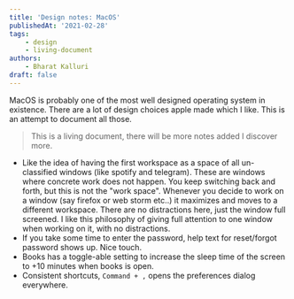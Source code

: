 ```yaml
---
title: 'Design notes: MacOS'
publishedAt: '2021-02-28'
tags:
    - design
    - living-document
authors:
    - Bharat Kalluri
draft: false
---
```


MacOS is probably one of the most well designed operating system in existence. There are a lot of design choices apple
made which I like. This is an attempt to document all those.

> This is a living document, there will be more notes added I discover more.

-   Like the idea of having the first workspace as a space of all un-classified windows (like spotify and telegram). These
    are windows where concrete work does not happen. You keep switching back and forth, but this is not the "work space".
    Whenever you decide to work on a window (say firefox or web storm etc..) it maximizes and moves to a different workspace.
    There are no distractions here, just the window full screened. I like this philosophy of giving full attention to one
    window when working on it, with no distractions.
-   If you take some time to enter the password, help text for reset/forgot password shows up. Nice touch.
-   Books has a toggle-able setting to increase the sleep time of the screen to +10 minutes when books is open.
-   Consistent shortcuts, `Command + ,` opens the preferences dialog everywhere.
